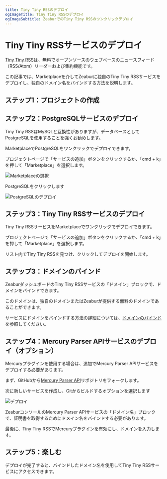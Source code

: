 ```yaml
---
title: Tiny Tiny RSSのデプロイ
ogImageTitle: Tiny Tiny RSSのデプロイ
ogImageSubtitle: ZeaburでのTiny Tiny RSSのワンクリックデプロイ
---
```


# Tiny Tiny RSSサービスのデプロイ

[Tiny Tiny RSS](https://tt-rss.org/)は、無料でオープンソースのウェブベースのニュースフィード（RSS/Atom）リーダーおよび集約機能です。

この記事では、Marketplaceを介してZeaburに独自のTiny Tiny RSSサービスをデプロイし、独自のドメイン名をバインドする方法を説明します。

## ステップ1：プロジェクトの作成

<CreateProject />

## ステップ2：PostgreSQLサービスのデプロイ

Tiny Tiny RSSはMySQLと互換性がありますが、データベースとしてPostgreSQLを使用することを強くお勧めします。

MarketplaceでPostgreSQLをワンクリックでデプロイできます。

プロジェクトページで「サービスの追加」ボタンをクリックするか、「cmd + k」を押して「Marketplace」を選択します。

![Marketplaceの選択](/deploy/common/select-service.en-US.png)

PostgreSQLをクリックします

![PostgreSQLのデプロイ](/marketplace/postgresql/deploy.png)

## ステップ3：Tiny Tiny RSSサービスのデプロイ

Tiny Tiny RSSサービスをMarketplaceでワンクリックでデプロイできます。

プロジェクトページで「サービスの追加」ボタンをクリックするか、「cmd + k」を押して「Marketplace」を選択します。

リスト内でTiny Tiny RSSを見つけ、クリックしてデプロイを開始します。

## ステップ3：ドメインのバインド

ZeaburダッシュボードのTiny Tiny RSSサービスの「ドメイン」ブロックで、ドメインをバインドできます。

このドメインは、独自のドメインまたはZeaburが提供する無料のドメインであることができます。

サービスにドメインをバインドする方法の詳細については、[ドメインのバインド](../deploy/domain-binding)を参照してください。

## ステップ4：Mercury Parser APIサービスのデプロイ（オプション）

Mercuryプラグインを使用する場合は、追加でMercury Parser APIサービスをデプロイする必要があります。

まず、GitHubから[Mercury Parser API](https://github.com/HenryQW/mercury-parser-api)リポジトリをフォークします。

次に新しいサービスを作成し、Gitからビルドするオプションを選択します

![デプロイ](/deploy/common/select-service.en-US.png)

ZeaburコンソールのMercury Parser APIサービスの「ドメイン名」ブロックで、証明書を取得するためにドメイン名をバインドする必要があります。

最後に、Tiny Tiny RSSでMercuryプラグインを有効にし、ドメインを入力します。

## ステップ5：楽しむ

デプロイが完了すると、バインドしたドメイン名を使用してTiny Tiny RSSサービスにアクセスできます。
